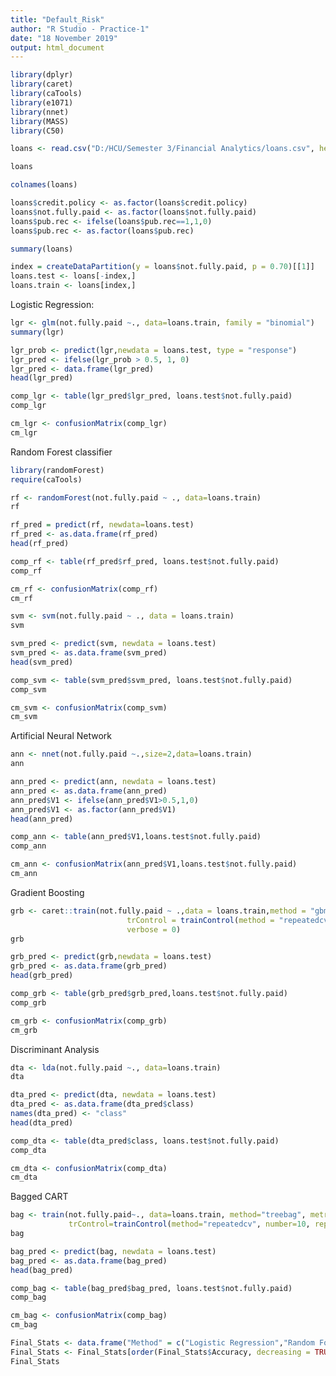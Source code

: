 ---
title: "Default_Risk"
author: "R Studio - Practice-1"
date: "18 November 2019"
output: html_document
---

```{r}
library(dplyr)
library(caret)
library(caTools)
library(e1071)
library(nnet)
library(MASS)
library(C50)
```

```{r}
loans <- read.csv("D:/HCU/Semester 3/Financial Analytics/loans.csv", header = TRUE)
```

```{r}
loans
```

```{r}
colnames(loans)
```

```{r}
loans$credit.policy <- as.factor(loans$credit.policy)
loans$not.fully.paid <- as.factor(loans$not.fully.paid)
loans$pub.rec <- ifelse(loans$pub.rec==1,1,0)
loans$pub.rec <- as.factor(loans$pub.rec)
```

```{r}
summary(loans)
```

```{r}
index = createDataPartition(y = loans$not.fully.paid, p = 0.70)[[1]]
loans.test <- loans[-index,]
loans.train <- loans[index,]
```

Logistic Regression:

```{r}
lgr <- glm(not.fully.paid ~., data=loans.train, family = "binomial")
summary(lgr)
```

```{r}
lgr_prob <- predict(lgr,newdata = loans.test, type = "response")
lgr_pred <- ifelse(lgr_prob > 0.5, 1, 0)
lgr_pred <- data.frame(lgr_pred)
head(lgr_pred)
```

```{r}
comp_lgr <- table(lgr_pred$lgr_pred, loans.test$not.fully.paid)
comp_lgr
```

```{r}
cm_lgr <- confusionMatrix(comp_lgr)
cm_lgr
```

Random Forest classifier

```{r}
library(randomForest)
require(caTools)
```

```{r}
rf <- randomForest(not.fully.paid ~ ., data=loans.train)
rf
```

```{r}
rf_pred = predict(rf, newdata=loans.test)
rf_pred <- as.data.frame(rf_pred)
head(rf_pred)
```

```{r}
comp_rf <- table(rf_pred$rf_pred, loans.test$not.fully.paid)
comp_rf
```

```{r}
cm_rf <- confusionMatrix(comp_rf)
cm_rf
```

```{r}
svm <- svm(not.fully.paid ~ ., data = loans.train)
svm
```

```{r}
svm_pred <- predict(svm, newdata = loans.test)
svm_pred <- as.data.frame(svm_pred)
head(svm_pred)
```

```{r}
comp_svm <- table(svm_pred$svm_pred, loans.test$not.fully.paid)
comp_svm
```

```{r}
cm_svm <- confusionMatrix(comp_svm)
cm_svm
```

Artificial Neural Network

```{r}
ann <- nnet(not.fully.paid ~.,size=2,data=loans.train)
ann
```

```{r}
ann_pred <- predict(ann, newdata = loans.test)
ann_pred <- as.data.frame(ann_pred)
ann_pred$V1 <- ifelse(ann_pred$V1>0.5,1,0)
ann_pred$V1 <- as.factor(ann_pred$V1)
head(ann_pred)
```

```{r}
comp_ann <- table(ann_pred$V1,loans.test$not.fully.paid)
comp_ann
```

```{r}
cm_ann <- confusionMatrix(ann_pred$V1,loans.test$not.fully.paid)
cm_ann
```

Gradient Boosting

```{r}
grb <- caret::train(not.fully.paid ~ .,data = loans.train,method = "gbm",preProcess = c("scale", "center"),
                          trControl = trainControl(method = "repeatedcv",number = 5,repeats = 3, verboseIter = FALSE),
                          verbose = 0)
grb
```

```{r}
grb_pred <- predict(grb,newdata = loans.test)
grb_pred <- as.data.frame(grb_pred)
head(grb_pred)
```

```{r}
comp_grb <- table(grb_pred$grb_pred,loans.test$not.fully.paid)
comp_grb
```

```{r}
cm_grb <- confusionMatrix(comp_grb)
cm_grb
```

Discriminant Analysis

```{r}
dta <- lda(not.fully.paid ~., data=loans.train)
dta
```

```{r}
dta_pred <- predict(dta, newdata = loans.test)
dta_pred <- as.data.frame(dta_pred$class)
names(dta_pred) <- "class"
head(dta_pred)
```

```{r}
comp_dta <- table(dta_pred$class, loans.test$not.fully.paid)
comp_dta
```

```{r}
cm_dta <- confusionMatrix(comp_dta)
cm_dta
```

Bagged CART

```{r}
bag <- train(not.fully.paid~., data=loans.train, method="treebag", metric="Accuracy",
             trControl=trainControl(method="repeatedcv", number=10, repeats=3))
bag
```

```{r}
bag_pred <- predict(bag, newdata = loans.test)
bag_pred <- as.data.frame(bag_pred)
head(bag_pred)
```

```{r}
comp_bag <- table(bag_pred$bag_pred, loans.test$not.fully.paid)
comp_bag
```

```{r}
cm_bag <- confusionMatrix(comp_bag)
cm_bag
```

```{r}
Final_Stats <- data.frame("Method" = c("Logistic Regression","Random Forest Classifier","Support Vector Machine","Artificial Neural Network","Gradient Boosting","Discriminant Analysis","Bagged CART"),"Accuracy" = c(cm_lgr$overall[1], cm_rf$overall[1],cm_svm$overall[1],cm_ann$overall[1],cm_grb$overall[1],cm_dta$overall[1],cm_bag$overall[1]))
Final_Stats <- Final_Stats[order(Final_Stats$Accuracy, decreasing = TRUE),]
Final_Stats
```
